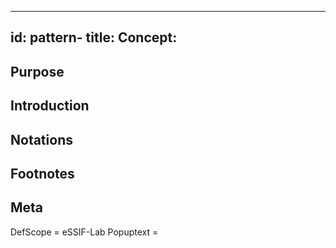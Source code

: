 
---
id: pattern-<!--pattern-name-->
title: Concept: <!--Patternname-->
---
<!--This template is currently being developed. Please create issues/pull requests to contribute-->

## Purpose
<!--Concisely describe what can you do with the pattern that is (at least) harder if you didn't have it.-->

## Introduction
<!--Gently introduce the pattern, by referring to real-world situations and using colloquial terms, so that when someone has read the text, (s)he knows what it is about, and is ready to delve into the specifics of the pattern-->

## Notations
<!--This (optional) section specifies the notations that are used, or refers to such a specification.-->

## <!-- any number of other sections, as is fit for describing the pattern -->
<!--text as appropriate for such a section -->

## Footnotes
<!--This (optional) section contains any footnotes that may have been specified in the text above.-->

## Meta
<!--This (optional) section specifies attributes that are needed for generating/adapting other documents, such as glossaries, concept-files, etc.-->

DefScope = eSSIF-Lab <!--this is an identifier for the scope into which the term is being defined.-->
Popuptext = <!--This (optional) text specifies what is shown whenever a person hovers over a reference to this term.-->

